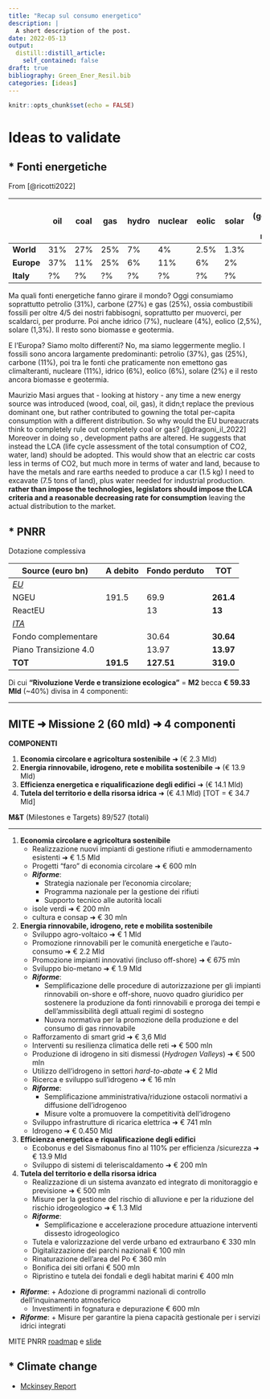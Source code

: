 ```yaml
---
title: "Recap sul consumo energetico"
description: |
  A short description of the post.
date: 2022-05-13
output:
  distill::distill_article:
    self_contained: false
draft: true
bibliography: Green_Ener_Resil.bib
categories: [ideas]
---
```


```r
knitr::opts_chunk$set(echo = FALSE)
```

# Ideas to validate

## \* Fonti energetiche

From [@ricotti2022]

|            | oil | coal | gas | hydro | nuclear | eolic | solar | other (geothermic & bio-masses) |
|--------|--------|--------|--------|--------|--------|--------|--------|--------|
| **World**  | 31% | 27%  | 25% | 7%    | 4%      | 2.5%  | 1.3%  |                                 |
| **Europe** | 37% | 11%  | 25% | 6%    | 11%     | 6%    | 2%    |                                 |
| **Italy**  | ?%  | ?%   | ?%  | ?%    | ?%      | ?%    | ?%    |                                 |

Ma quali fonti energetiche fanno girare il mondo? Oggi consumiamo soprattutto petrolio (31%), carbone (27%) e gas (25%), ossia combustibili fossili per oltre 4/5 dei nostri fabbisogni, soprattutto per muoverci, per scaldarci, per produrre. Poi anche idrico (7%), nucleare (4%), eolico (2,5%), solare (1,3%). Il resto sono biomasse e geotermia.

E l'Europa? Siamo molto differenti? No, ma siamo leggermente meglio. I fossili sono ancora largamente predominanti: petrolio (37%), gas (25%), carbone (11%), poi tra le fonti che praticamente non emettono gas climalteranti, nucleare (11%), idrico (6%), eolico (6%), solare (2%) e il resto ancora biomasse e geotermia.

Maurizio Masi argues that - looking at history - any time a new energy source was introduced (wood, coal, oil, gas), it didn;t replace the previous dominant one, but rather contributed to gowning the total per-capita consumption with a different distribution. So why would the EU bureaucrats think to completely rule out completely coal or gas?  [@dragoni_il_2022] Moreover in doing so , development paths are altered. He suggests that instead the LCA (life cycle assessment of the total consumption of CO2, water, land) should be adopted. This would show that an electric car costs less in terms of CO2, but much more in terms of water and land, because to have the metals and rare earths needed to produce a car (1.5 kg) I need to excavate (7.5 tons of land), plus water needed for industrial production. **rather than impose the technologies, legislators should impose the LCA criteria and a reasonable decreasing rate for consumption** leaving the actual distribution to the market.  



## \* PNRR

Dotazione complessiva

| Source (euro bn)      | A debito  | Fondo perduto | **TOT**   |
|-----------------------|-----------|---------------|-----------|
| [*EU*]{.underline}    |           |               |           |
| NGEU                  | 191.5     | 69.9          | **261.4** |
| ReactEU               |           | 13            | **13**    |
| [*ITA*]{.underline}   |           |               |           |
| Fondo complementare   |           | 30.64         | **30.64** |
| Piano Transizione 4.0 |           | 13.97         | **13.97** |
| **TOT**               | **191.5** | **127.51**    | **319.0** |

Di cui **"Rivoluzione Verde e transizione ecologica"** = **M2** becca **€ 59.33 Mld** (\~40%) divisa in 4 componenti:

------------------------------------------------------------------------

## MITE ➜ Missione 2 (60 mld) ➜ 4 componenti

**COMPONENTI**

1.  **Economia circolare e agricoltura sostenibile** ➜ (€ 2.3 Mld)
2.  **Energia rinnovabile, idrogeno, rete e mobilita sostenibile** ➜ (€ 13.9 Mld)
3.  **Efficienza energetica e riqualificazione degli edifici** ➜ (€ 14.1 Mld)
4.  **Tutela del territorio e della risorsa idrica** ➜ (€ 4.1 Mld) [TOT = € 34.7 Mld]

**M&T** (Milestones e Targets) 89/527 (totali)

------------------------------------------------------------------------

1.  **Economia circolare e agricoltura sostenibile**
    -   Realizzazione nuovi impianti di gestione rifiuti e ammodernamento esistenti ➜ € 1.5 Mld
    -   Progetti "faro" di economia circolare ➜ € 600 mln
    -   ***Riforme***:
        -   Strategia nazionale per l'economia circolare;
        -   Programma nazionale per la gestione dei rifiuti
        -   Supporto tecnico alle autorità locali
    -   isole verdi ➜ € 200 mln
    -   cultura e consap ➜ € 30 mln
2.  **Energia rinnovabile, idrogeno, rete e mobilita sostenibile**
    -   Sviluppo agro-voltaico ➜ € 1 Mld
    -   Promozione rinnovabili per le comunità energetiche e l'auto-consumo ➜ € 2.2 Mld
    -   Promozione impianti innovativi (incluso off-shore) ➜ € 675 mln
    -   Sviluppo bio-metano ➜ € 1.9 Mld
    -   ***Riforme***:
        -   Semplificazione delle procedure di autorizzazione per gli impianti rinnovabili on-shore e off-shore, nuovo quadro giuridico per sostenere la produzione da fonti rinnovabili e proroga dei tempi e dell'ammissibilità degli attuali regimi di sostegno
        -   Nuova normativa per la promozione della produzione e del consumo di gas rinnovabile
    -   Rafforzamento di smart grid ➜ € 3,6 Mld
    -   Interventi su resilienza climatica delle reti ➜ € 500 mln
    -   Produzione di idrogeno in siti dismessi (*Hydrogen Valleys*) ➜ € 500 mln
    -   Utilizzo dell'idrogeno in settori *hard-to-abate* ➜ € 2 Mld
    -   Ricerca e sviluppo sull'idrogeno ➜ € 16 mln
    -   ***Riforme***:
        -   Semplificazione amministrativa/riduzione ostacoli normativi a diffusione dell'idrogenoo
        -   Misure volte a promuovere la competitività dell'idrogeno
    -   Sviluppo infrastrutture di ricarica elettrica ➜ € 741 mln
    -   Idrogeno ➜ € 0.450 Mld
3.  **Efficienza energetica e riqualificazione degli edifici**
    -   Ecobonus e del Sismabonus fino al 110% per efficienza /sicurezza ➜ € 13.9 Mld
    -   Sviluppo di sistemi di teleriscaldamento ➜ € 200 mln
4.  **Tutela del territorio e della risorsa idrica**
    -   Realizzazione di un sistema avanzato ed integrato di monitoraggio e previsione ➜ € 500 mln
    -   Misure per la gestione del rischio di alluvione e per la riduzione del rischio idrogeologico ➜ € 1.3 Mld
    -   ***Riforme***:
        -   Semplificazione e accelerazione procedure attuazione interventi dissesto idrogeologico
    -   Tutela e valorizzazione del verde urbano ed extraurbano € 330 mln
    -   Digitalizzazione dei parchi nazionali € 100 mln
    -   Rinaturazione dell'area del Po € 360 mln
    -   Bonifica dei siti orfani € 500 mln
    -   Ripristino e tutela dei fondali e degli habitat marini € 400 mln

-   ***Riforme***: + Adozione di programmi nazionali di controllo dell'inquinamento atmosferico
    -   Investimenti in fognatura e depurazione € 600 mln
-   ***Riforme***: + Misure per garantire la piena capacità gestionale per i servizi idrici integrati

MITE PNRR [roadmap](https://www.mite.gov.it/pagina/pnrr-roadmap) e [slide](https://www.mite.gov.it/sites/default/files/archivio/allegati/PNRR/slide_PNRR_agg2nov2021.pdf)

## \* Climate change

-   [Mckinsey Report](https://www.mckinsey.com/business-functions/sustainability/our-insights/climate-risk-and-response-physical-hazards-and-socioeconomic-impacts?cid=other-eml-alt-mgi-mck&hlkid=14c6e658a93041d5aa2124274d4cd08c&hctky=2352551&hdpid=5c80f35f-d47f-41c6-acdd-8e249d1f0b52)
